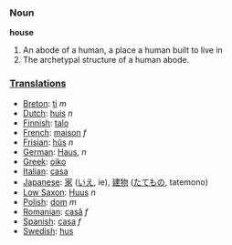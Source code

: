 ===Noun===

'''house'''

#An abode of a human, a place a human built to live in
#The archetypal structure of a human abode.

===[[Translation]]s===
*[[Breton]]: [[ti]] ''m''
*[[Dutch]]: [[huis]] ''n''
*[[Finnish]]: [[talo]]
*[[French]]: [[maison]] ''f''
*[[Frisian]]: [[hûs]] ''n''
*[[German]]: [[Haus]], ''n''
*[[Greek]]: [[oiko]]
*[[Italian]]: [[casa]]
*[[Japanese]]: [[家]] ([[いえ]], ie), [[建物]] ([[たてもの]], tatemono)
*[[Low Saxon]]: [[Huus]] ''n''
*[[Polish]]: [[dom]] ''m''
*[[Romanian]]: [[casă]] ''f''
*[[Spanish]]: [[casa]] ''f''
*[[Swedish]]: [[hus]]